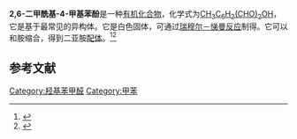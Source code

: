 {{Chembox
| ImageFile = Diformylcresol.svg
| ImageSize = 190
| ImageAlt = 
| IUPACName = 
| OtherNames = 2-hydroxy-5-methylisophthalaldehyde, 2-hydroxy-5-methyl-1,3-benzenedicarboxaldehyde
|Section1={{Chembox Identifiers
| CASNo = 7310-95-4
| CASNo_Ref = {{cascite|correct|CAS}}
| PubChem = 
| SMILES = }}
|Section2={{Chembox Properties
| Formula = 
| MolarMass =
| Appearance = 白色固体
| Density = 
| MeltingPt = {{convert|113|C|K}}<ref>{{cite journal|journal=Journal für Praktische Chemie|volume=152|issue=3-6|language=en|date=1939-03-24|pages=126–144|doi=10.1002/prac.19391520304|url=http://doi.wiley.com/10.1002/prac.19391520304|title=Beitrag zur Kenntnis des Härtungsprozesses von Phenol-Formaldehyd-Harzen. (Bearbeitet mit Franz Sperk, Herbert Troger u. Erwin Weinhardt)|accessdate=2021-02-02|author=Alois Zinke, Franz Hanus, Erich Ziegler}}</ref>
| BoilingPt = 
| Solubility = }}
|Section3={{Chembox Hazards
| MainHazards = 
| FlashPt = 
| AutoignitionPt = }}
}}
'''2,6-二甲酰基-4-甲基苯酚'''是一种[[有机化合物|有机化合物]]，化学式为[[C9H8O3|CH<sub>3</sub>C<sub>6</sub>H<sub>2</sub>(CHO)<sub>2</sub>OH]]，它是基于{{le|4-甲基苯酚|p-cresol}}最常见的异构体。它是白色固体，可通过[[瑞穆尔－悌曼反应|瑞穆尔－悌曼反应]]制得。它可以和胺缩合，得到二亚胺[[配体|配体]]。<ref>{{cite journal |doi=10.1021/IC9514197|title=Magnetostructural Correlations in Bis(μ2-phenoxide)-Bridged Macrocyclic Dinuclear Copper(II) Complexes. Influence of Electron-Withdrawing Substituents on Exchange Coupling|year=1996|last1=Thompson|first1=Laurence K.|last2=Mandal|first2=Sanat K.|last3=Tandon|first3=Santokh S.|last4=Bridson|first4=John N.|last5=Park|first5=Murray K.|journal=Inorganic Chemistry|volume=35|issue=11|pages=3117–3125|pmid=11666507}}</ref><ref>{{cite journal |doi=10.1021/ja00404a017|title=The synthesis, redox properties, and ligand binding of heterobinuclear transition-metal macrocyclic ligand complexes. Measurement of an apparent delocalization energy in a mixed-valent copper(I)copper(II) complex|year=1981|last1=Gagne|first1=R. R.|last2=Spiro|first2=C. L.|last3=Smith|first3=T. J.|last4=Hamann|first4=C. A.|last5=Thies|first5=W. R.|last6=Shiemke|first6=A. D.|journal=Journal of the American Chemical Society|volume=103|issue=14|pages=4073–4081}}</ref>

== 参考文献 ==
{{reflist}}

[[Category:羟基苯甲醛|Category:羟基苯甲醛]]
[[Category:甲苯|Category:甲苯]]